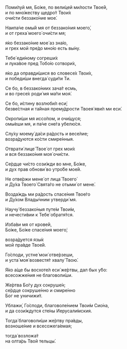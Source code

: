 Поми́луй мя, Бо́же, по вели́цей ми́лости Твое́й,  
и по мно́жеству щедро́т Твои́х  
очи́сти беззако́ние мое́.

Наипа́че омы́й мя от беззако́ния моего́,  
и от греха́ моего́ очи́сти мя;

я́ко беззако́ние мое́ аз зна́ю,  
и грех мой пре́до мно́ю есть вы́ну.

Тебе́ еди́ному согреши́х  
и лука́вое пред Тобо́ю сотвори́х,

я́ко да оправди́шися во словесе́х Твои́х,  
и победи́ши внегда́ суди́ти Ти.

Се бо, в беззако́ниих зача́т есмь,  
и во гресе́х роди́ мя ма́ти моя́.

Се бо, и́стину возлюби́л еси́;  
безве́стная и та́йная прему́дрости Твоея́ яви́л ми еси́. 

Окропи́ши мя иссо́пом, и очи́щуся;  
омы́еши мя, и па́че сне́га убелю́ся. 

Слу́ху моему́ да́си ра́дость и весе́лие;  
возра́дуются ко́сти смире́нныя. 

Отврати́ лице́ Твое́ от грех мои́х  
и вся беззако́ния моя́ очи́сти.

Се́рдце чи́сто сози́жди во мне, Бо́же,  
и дух прав обнови́ во утро́бе мое́й.

Не отве́ржи мене́ от лица́ Твоего́  
и Ду́ха Твоего́ Свята́го не отыми́ от мене́. 

Возда́ждь ми ра́дость спасе́ния Твое́го  
и Ду́хом Влады́чним утверди́ мя.

Научу́ беззако́ныя путе́м Твои́м,  
и нечести́вии к Тебе́ обратя́тся. 

Изба́ви мя от крове́й,  
Бо́же, Бо́же спасе́ния моего́;

возра́дуется язы́к  
мой пра́вде Твое́й.

Го́споди, устне́ мои́ отве́рзеши,  
и уста́ моя́ возвестя́т хвалу́ Твою́.

Я́ко а́ще бы восхоте́л еси́ же́ртвы, дал бых у́бо:  
всесожже́ния не благоволи́ши.

Же́ртва Бо́гу дух сокруше́н;  
се́рдце сокруше́нно и смире́нно  
Бог не уничижи́т. 

Ублажи́, Го́споди, благоволе́нием Твои́м Сио́на,  
и да сози́ждутся сте́ны Иерусали́мския. 

Тогда́ благоволи́ши же́ртву пра́вды,  
возноше́ние и всесожега́емая; 

тогда́ возложа́т  
на oлта́рь Твой тельцы́.
